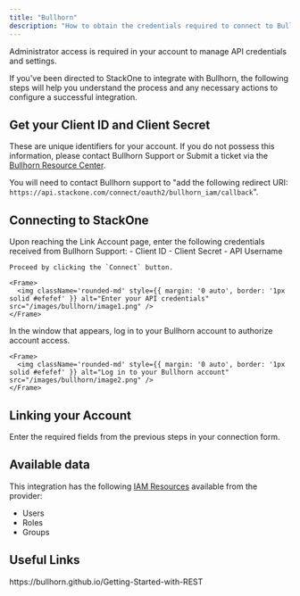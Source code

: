 ```yaml
---
title: "Bullhorn"
description: "How to obtain the credentials required to connect to Bullhorn."
---
```



<Note>
  Administrator access is required in your account to manage API credentials and settings.
</Note>

If you've been directed to StackOne to integrate with Bullhorn, the following steps will help you understand the process and any necessary actions to configure a successful integration.

## Get your Client ID and Client Secret

These are unique identifiers for your account. If you do not possess this information, please contact Bullhorn Support or Submit a ticket via the <a href="https://www.bullhorn.com/au/technical-support-2/">Bullhorn Resource Center</a>.

You will need to contact Bullhorn support to "add the following redirect URI: `https://api.stackone.com/connect/oauth2/bullhorn_iam/callback`".

## Connecting to StackOne

<Steps>
  <Step title="Enter your API credentials">
    Upon reaching the Link Account page, enter the following credentials received from Bullhorn Support:
    - Client ID
    - Client Secret
    - API Username

    Proceed by clicking the `Connect` button.

    <Frame>
      <img className='rounded-md' style={{ margin: '0 auto', border: '1px solid #efefef' }} alt="Enter your API credentials" src="/images/bullhorn/image1.png" />
    </Frame>
  </Step>

  <Step title="Log in to your Bullhorn account">
    In the window that appears, log in to your Bullhorn account to authorize account access.

    <Frame>
      <img className='rounded-md' style={{ margin: '0 auto', border: '1px solid #efefef' }} alt="Log in to your Bullhorn account" src="/images/bullhorn/image2.png" />
    </Frame>
  </Step>
</Steps>


## Linking your Account

Enter the required fields from the previous steps in your connection form.

<IntegrationFooter />

## Available data

This integration has the following [IAM Resources](https://docs.stackone.com/reference/getting-started-with-your-api) available from the provider:
<ul>
  <li>Users</li>
  <li>Roles</li>
  <li>Groups</li>
</ul>

## Useful Links
<Card title="API Reference" icon="link" href="https://bullhorn.github.io/Getting-Started-with-REST">
    https://bullhorn.github.io/Getting-Started-with-REST
</Card>

